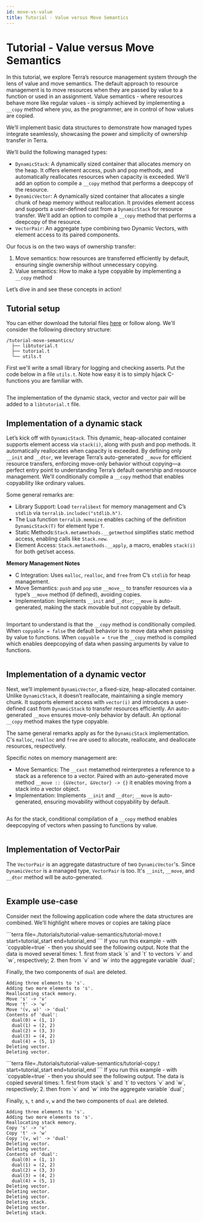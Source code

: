 ```yaml
---
id: move-vs-value
title: Tutorial - Value versus Move Semantics
---
```




# Tutorial - Value versus Move Semantics
In this tutorial, we explore Terra’s resource management system through the lens of value and move semantics. The default approach to resource management is to move resources when they are passed by value to a function or used in an assignment. Value semantics - where resources behave more like regular values - is simply achieved by implementing a `__copy` method where you, as the programmer, are in control of how values are copied.

We’ll implement basic data structures to demonstrate how managed types integrate seamlessly, showcasing the power and simplicity of ownership transfer in Terra.

We’ll build the following managed types:

* `DynamicStack`: A dynamically sized container that allocates memory on the heap. It offers element access, push and pop methods, and automatically reallocates resources when capacity is exceeded. We'll add an option to compile a `__copy` method that performs a deepcopy of the resource.
* `DynamicVector`: A dynamically sized container that allocates a single chunk of heap memory without reallocation. It provides element access and supports a user-defined cast from a `DynamicStack` for resource transfer. We'll add an option to compile a `__copy` method that performs a deepcopy of the resource.
* `VectorPair`: An aggregate type combining two Dynamic Vectors, with element access to its paired components.

Our focus is on the two ways of ownership transfer: 
1. Move semantics: how resources are transferred efficiently by default, ensuring single ownership without unnecessary copying. 
2. Value semantics: How to make a type copyable by implementing a `__copy` method

Let’s dive in and see these concepts in action!

## Tutorial setup
You can either download the tutorial files [here](https://github.com/simkinetic/tutorial-resource-management.git) or follow along. We'll consider the following directory structure:
```plaintext
/tutorial-move-semantics/
  ├── libtutorial.t
  ├── tutorial.t
  └── utils.t
```
First we'll write a small library for logging and checking asserts. Put the code below in a file `utils.t`. Note how easy it is to simply hijack C-functions you are familiar with.

```terra file=./tutorials/tutorial-move-semantics/utils.t start=utils_start end=utils_end
```
The implementation of the dynamic stack, vector and vector pair will be added to a `libtutorial.t` file.

## Implementation of a dynamic stack
Let’s kick off with `DynamicStack`. This dynamic, heap-allocated container supports element access via `stack(i)`, along with push and pop methods. It automatically reallocates when capacity is exceeded. By defining only `__init` and `__dtor`, we leverage Terra’s auto-generated `__move` for efficient resource transfers, enforcing move-only behavior without copying—a perfect entry point to understanding Terra’s default ownership and resource management. We'll conditionally compile a `__copy` method that enables copyability like ordinary values.

Some general remarks are:
* Library Support: Load `terralibext` for memory management and C’s `stdlib` via    `terralib.includec("stdlib.h")`.
* The Lua function `terralib.memoize` enables caching of the definition `DynamicStack(T)` for element type `T`.
* Static Methods:`Stack.metamethods.__getmethod` simplifies static method access, enabling calls like `Stack.new`.
* Element Access: `Stack.metamethods.__apply`, a macro, enables `stack(i)` for both get/set access.

**Memory Management Notes**
* C Integration: Uses `malloc`, `realloc`, and `free` from C’s `stdlib` for heap management.
* Move Semantics: `push` and `pop` use `__move__` to transfer resources via a type’s `__move` method (if defined), avoiding copies.
* Implementation: Implements `__init` and `__dtor`; `__move` is auto-generated, making the stack movable but not copyable by default.

```terra file=./tutorials/tutorial-value-semantics/libtutorial.t start=dynamic_stack_start end=dynamic_stack_end
```

Important to understand is that the `__copy` method is conditionally compiled. When `copyable = false` the default behavior is to move data when passing by value to functions. When `copyable = true` the `__copy` method is compiled which enables deepcopying of data when passing arguments by value to functions.
```terra file=./tutorials/tutorial-value-semantics/libtutorial.t start=stack_copy_start end=stack_copy_end
```

## Implementation of a dynamic vector
Next, we’ll implement `DynamicVector`, a fixed-size, heap-allocated container. Unlike `DynamicStack`, it doesn’t reallocate, maintaining a single memory chunk. It supports element access with `vector(i)` and introduces a user-defined cast from `DynamicStack` to transfer resources efficiently. An auto-generated `__move` ensures move-only behavior by default. An optional `__copy` method makes the type copyable. 

The same general remarks apply as for the `DynamicStack` implementation. C's `malloc`, `realloc` and `free` are used to allocate, reallocate, and deallocate resources, respectively.

Specific notes on memory management are:
* Move Semantics: The `__cast` metamethod reinterpretes a reference to a stack as a reference to a vector. Paired with an auto-generated move method `__move :: {&Vector, &Vector} -> {}` it enables moving from a stack into a vector object.
* Implementation: Implements `__init` and `__dtor`; `__move` is auto-generated, ensuring movability without copyability by default.

```terra file=./tutorials/tutorial-value-semantics/libtutorial.t start=dynamic_vector_start end=dynamic_vector_end
```

As for the stack, conditional compilation of a `__copy` method enables deepcopying of vectors when passing to functions by value.
```terra file=./tutorials/tutorial-value-semantics/libtutorial.t start=vector_copy_start end=vector_copy_end
```

## Implementation of VectorPair
The `VectorPair` is an aggregate datastructure of two `DynamicVector`'s. Since `DynamicVector` is a managed type, `VectorPair` is too. It's `__init`, `__move`, and `__dtor` method will be auto-generated.

```terra file=./tutorials/tutorial-value-semantics/libtutorial.t start=dynamic_vector_pair_start end=dynamic_vector_pair_end
```

## Example use-case
Consider next the following application code where the data structures are combined. We'll highlight where moves or copies are taking place

<CodeColumns>
  <CodeColumn title="Move-semantics">
```terra file=./tutorials/tutorial-value-semantics/tutorial-move.t start=tutorial_start end=tutorial_end
```
If you run this example - with `copyable=true` - then you should see the following output. Note that the data is moved several times:
1. first from stack `s` and `t` to vectors `v` and `w`, respectively;
2. then from `v` and `w` into the aggregate variable `dual`;

Finally, the two components of `dual` are deleted.

```
Adding three elements to 's'.
Adding two more elements to 's'.
Reallocating stack memory.
Move 's' -> 'v'
Move 't' -> 'w'
Move '(v, w)' -> 'dual'
Contents of 'dual':
  dual(0) = (1, 1)
  dual(1) = (2, 2)
  dual(2) = (3, 3)
  dual(3) = (4, 2)
  dual(4) = (5, 1)
Deleting vector.
Deleting vector.
```
  </CodeColumn> 
  <CodeColumn title="Value-semantics"> 
```terra file=./tutorials/tutorial-value-semantics/tutorial-copy.t start=tutorial_start end=tutorial_end
```
If you run this example - with `copyable=true` - then you should see the following output. The data is copied several times:
1. first from stack `s` and `t` to vectors `v` and `w`, respectively;
2. then from `v` and `w` into the aggregate variable `dual`;

Finally, `s`, `t` and `v`, `w` and the two components of `dual` are deleted. 
```
Adding three elements to 's'.
Adding two more elements to 's'.
Reallocating stack memory.
Copy 's' -> 'v'
Copy 't' -> 'w'
Copy '(v, w)' -> 'dual'
Deleting vector.
Deleting vector.
Contents of 'dual':
  dual(0) = (1, 1)
  dual(1) = (2, 2)
  dual(2) = (3, 3)
  dual(3) = (4, 2)
  dual(4) = (5, 1)
Deleting vector.
Deleting vector.
Deleting vector.
Deleting stack.
Deleting vector.
Deleting stack.
```
  </CodeColumn> 
</CodeColumns>